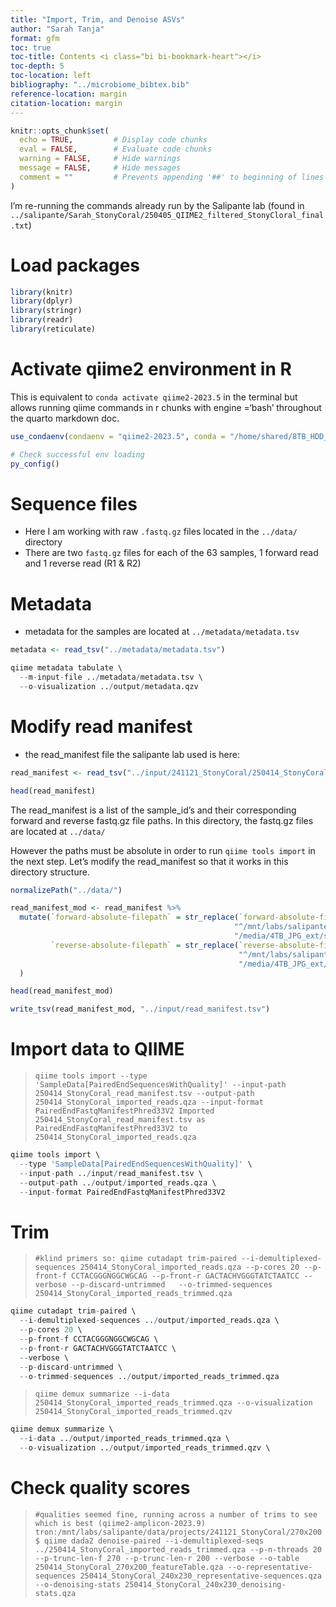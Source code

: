 ```yaml
---
title: "Import, Trim, and Denoise ASVs"
author: "Sarah Tanja"
format: gfm
toc: true
toc-title: Contents <i class="bi bi-bookmark-heart"></i>
toc-depth: 5
toc-location: left
bibliography: "../microbiome_bibtex.bib"
reference-location: margin
citation-location: margin
---
```


```r
knitr::opts_chunk$set(
  echo = TRUE,         # Display code chunks
  eval = FALSE,        # Evaluate code chunks
  warning = FALSE,     # Hide warnings
  message = FALSE,     # Hide messages
  comment = ""         # Prevents appending '##' to beginning of lines in code output
)
```

I'm re-running the commands already run by the Salipante lab (found in `../salipante/Sarah_StonyCoral/250405_QIIME2_filtered_StonyCloral_final.txt`)

# Load packages

```r
library(knitr)
library(dplyr)
library(stringr)
library(readr)
library(reticulate)
```

# Activate qiime2 environment in R

This is equivalent to `conda activate qiime2-2023.5` in the terminal but allows running qiime commands in r chunks with engine ='bash' throughout the quarto markdown doc.

```r
use_condaenv(condaenv = "qiime2-2023.5", conda = "/home/shared/8TB_HDD_02/stanja/miniconda3/condabin/conda")

# Check successful env loading
py_config()
```

# Sequence files

-   Here I am working with raw `.fastq.gz` files located in the `../data/` directory
-   There are two `fastq.gz` files for each of the 63 samples, 1 forward read and 1 reverse read (R1 & R2)

# Metadata

-   metadata for the samples are located at `../metadata/metadata.tsv`

```r
metadata <- read_tsv("../metadata/metadata.tsv")
```

```r
qiime metadata tabulate \
  --m-input-file ../metadata/metadata.tsv \
  --o-visualization ../output/metadata.qzv
```

# Modify read manifest

-   the read_manifest file the salipante lab used is here:

```r
read_manifest <- read_tsv("../input/241121_StonyCoral/250414_StonyCoral_read_manifest.tsv")

head(read_manifest)
```

The read_manifest is a list of the sample_id's and their corresponding forward and reverse fastq.gz file paths. In this directory, the fastq.gz files are located at `../data/`

However the paths must be absolute in order to run `qiime tools import` in the next step. Let's modify the read_manifest so that it works in this directory structure.

```r
normalizePath("../data/")
```

```r
read_manifest_mod <- read_manifest %>% 
  mutate(`forward-absolute-filepath` = str_replace(`forward-absolute-filepath`,
                                                  "^/mnt/labs/salipante/data/sequencing_runs/241121_StonyCoral/",
                                                  "/media/4TB_JPG_ext/stanja/gitprojects/coral-embryo-microbiome/data/"),
         `reverse-absolute-filepath` = str_replace(`reverse-absolute-filepath`,
                                                   "^/mnt/labs/salipante/data/sequencing_runs/241121_StonyCoral/",
                                                   "/media/4TB_JPG_ext/stanja/gitprojects/coral-embryo-microbiome/data/")
  )

head(read_manifest_mod)
```

```r
write_tsv(read_manifest_mod, "../input/read_manifest.tsv")
```

# Import data to QIIME

> `qiime tools import --type 'SampleData[PairedEndSequencesWithQuality]' --input-path 250414_StonyCoral_read_manifest.tsv --output-path 250414_StonyCoral_imported_reads.qza --input-format PairedEndFastqManifestPhred33V2 Imported 250414_StonyCoral_read_manifest.tsv as PairedEndFastqManifestPhred33V2 to 250414_StonyCoral_imported_reads.qza`

```r
qiime tools import \
  --type 'SampleData[PairedEndSequencesWithQuality]' \
  --input-path ../input/read_manifest.tsv \
  --output-path ../output/imported_reads.qza \
  --input-format PairedEndFastqManifestPhred33V2 
```

# Trim

> `#klind primers so: qiime cutadapt trim-paired --i-demultiplexed-sequences 250414_StonyCoral_imported_reads.qza --p-cores 20 --p-front-f CCTACGGGNGGCWGCAG --p-front-r GACTACHVGGGTATCTAATCC --verbose --p-discard-untrimmed   --o-trimmed-sequences 250414_StonyCoral_imported_reads_trimmed.qza`

```r
qiime cutadapt trim-paired \
  --i-demultiplexed-sequences ../output/imported_reads.qza \
  --p-cores 20 \
  --p-front-f CCTACGGGNGGCWGCAG \
  --p-front-r GACTACHVGGGTATCTAATCC \
  --verbose \
  --p-discard-untrimmed \
  --o-trimmed-sequences ../output/imported_reads_trimmed.qza
```

> `qiime demux summarize --i-data 250414_StonyCoral_imported_reads_trimmed.qza --o-visualization 250414_StonyCoral_imported_reads_trimmed.qzv`

```r
qiime demux summarize \
  --i-data ../output/imported_reads_trimmed.qza \
  --o-visualization ../output/imported_reads_trimmed.qzv \

```

# Check quality scores

> `#qualities seemed fine, running across a number of trims to see which is best (qiime2-amplicon-2023.9) tron:/mnt/labs/salipante/data/projects/241121_StonyCoral/270x200 $ qiime dada2 denoise-paired --i-demultiplexed-seqs ../250414_StonyCoral_imported_reads_trimmed.qza --p-n-threads 20 --p-trunc-len-f 270 --p-trunc-len-r 200 --verbose --o-table 250414_StonyCoral_270x200_featureTable.qza --o-representative-sequences 250414_StonyCoral_240x230_representative-sequences.qza --o-denoising-stats 250414_StonyCoral_240x230_denoising-stats.qza`
